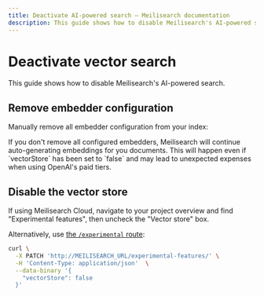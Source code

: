 ```yaml
---
title: Deactivate AI-powered search — Meilisearch documentation
description: This guide shows how to disable Meilisearch's AI-powered search.
---
```


# Deactivate vector search <NoticeTag type="experimental" label="experimental" />

This guide shows how to disable Meilisearch's AI-powered search.

## Remove embedder configuration

Manually remove all embedder configuration from your index:

<CodeSamples id="experimental_reset_embedders_1" />

<Capsule intent="danger">
If you don't remove all configured embedders, Meilisearch will continue auto-generating embeddings for you documents. This will happen even if `vectorStore` has been set to `false` and may lead to unexpected expenses when using OpenAI's paid tiers.
</Capsule>

## Disable the vector store

If using Meilisearch Cloud, navigate to your project overview and find "Experimental features", then uncheck the "Vector store" box.

Alternatively, use [the `/experimental` route](/reference/api/experimental_features?utm_campaign=vector-search&utm_source=docs&utm_medium=vector-search-guide):

```sh
curl \
  -X PATCH 'http://MEILISEARCH_URL/experimental-features/' \
  -H 'Content-Type: application/json'  \
  --data-binary '{
    "vectorStore": false
  }'
```
